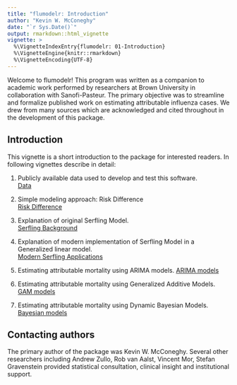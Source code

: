 ```yaml
---
title: "flumodelr: Introduction"
author: "Kevin W. McConeghy"
date: "`r Sys.Date()`"
output: rmarkdown::html_vignette
vignette: >
  %\VignetteIndexEntry{flumodelr: 01-Introduction}
  %\VignetteEngine{knitr::rmarkdown}
  %\VignetteEncoding{UTF-8}
---
```


Welcome to flumodelr! This program was written as a companion to academic work performed by researchers at Brown University in collaboration with Sanofi-Pasteur. The primary objective was to streamline and formalize published work on estimating attributable influenza cases. We drew from many sources which are acknowledged and cited throughout in the development of this package. 

## Introduction

This vignette is a short introduction to the package for interested readers. In following vignettes describe in detail:  

1) Publicly available data used to develop and test this software.  
[Data](https://kmcconeghy.github.io/flumodelr/articles/02-data.html)  

2) Simple modeling approach: Risk Difference  
[Risk Difference](https://kmcconeghy.github.io/flumodelr/articles/03-ratediff.html)  

3) Explanation of original Serfling Model.  
[Serfling Background](https://kmcconeghy.github.io/flumodelr/articles/04-serfling.html)  

4) Explanation of modern implementation of Serfling Model in a Generalized linear model.  
[Modern Serfling Applications](https://kmcconeghy.github.io/flumodelr/articles/05-modserf.html)  

5) Estimating attributable mortality using ARIMA models. 
[ARIMA models](https://kmcconeghy.github.io/flumodelr/articles/06-arima.html) 

6) Estimating attributable mortality using Generalized Additive Models. 
[GAM models](https://kmcconeghy.github.io/flumodelr/articles/07-gam.html) 

7) Estimating attributable mortality using Dynamic Bayesian Models. 
[Bayesian models](https://kmcconeghy.github.io/flumodelr/articles/08-bsts.html) 

## Contacting authors  
The primary author of the package was Kevin W. McConeghy. Several other researchers including Andrew Zullo, Rob van Aalst, Vincent Mor, Stefan Gravenstein provided statistical consultation, clinical insight and institutional support.  